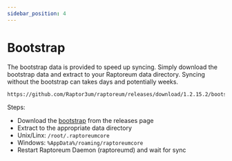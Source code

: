 ```yaml
---
sidebar_position: 4
---
```


# Bootstrap

The bootstrap data is provided to speed up syncing. Simply download the bootstrap data and extract to your Raptoreum data directory.
Syncing without the bootstrap can takes days and potentially weeks.

```
https://github.com/Raptor3um/raptoreum/releases/download/1.2.15.2/bootstrap.zip
```

Steps:
- Download the [bootstrap](https://github.com/Raptor3um/raptoreum/releases/download/1.2.15.2/bootstrap.zip) from the releases page
- Extract to the appropriate data directory
- Unix/Linx: `/root/.raptoreumcore`
- Windows: `%AppData%/roaming/raptoreumcore`
- Restart Raptoreum Daemon (raptoreumd) and wait for sync